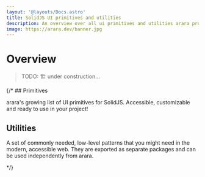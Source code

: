 ```yaml
---
layout: '@layouts/Docs.astro'
title: SolidJS UI primitives and utilities
description: An overview over all ui primitives and utilities arara provides for SolidJS.
image: https://arara.dev/banner.jpg
---
```


# Overview

> TODO: 🏗️ under construction...

{/* ## Primitives

arara's growing list of UI primitives for SolidJS. Accessible, customizable and ready to use in your project!

<PrimitivesOverview />

## Utilities

A set of commonly needed, low-level patterns that you might need in the modern, accessible web. They are exported as separate packages and can be used independently from arara.

<UtilitiesOverview />
 */}
